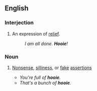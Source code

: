 ==English==

===Interjection===
{{en-intj}}

# {{context|US|South}} An expression of [[relief]].
#:''I am all done. '''Hooie'''!''

===Noun===
{{en-noun|-}}

# {{slang}} [[nonsense|Nonsense]], [[silliness]], or [[fake]] [[assertions]]
#*''You're full of '''hooie'''.''
#*''That's a bunch of '''hooie'''.''